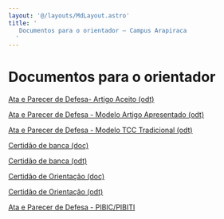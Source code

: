 ```yaml
---
layout: '@/layouts/MdLayout.astro'
title: '
   Documentos para o orientador — Campus Arapiraca
  '
---
```




Documentos para o orientador
============================









[Ata e Parecer de Defesa- Artigo Aceito (odt)](/cpt/documentos/tcc/documentos-para-o-orientador/ata_e_parecer_de_defesa-modelo_artigo_aceito.odt/view)


[Ata e Parecer de Defesa - Modelo Artigo Apresentado (odt)](/cpt/documentos/tcc/documentos-para-o-orientador/ata_e_parecer_de_defesa-modelo_artigo_apresentado.odt/view)


[Ata e Parecer de Defesa - Modelo TCC Tradicional (odt)](/cpt/documentos/tcc/documentos-para-o-orientador/ata_e_parecer_de_defesa-modelo_tcc_tradicional.odt/view)


[Certidão de banca (doc)](/cpt/documentos/tcc/documentos-para-o-orientador/certidao-de-banca-de-tcc-doc.docx/view)


[Certidão de banca (odt)](/cpt/documentos/tcc/documentos-para-o-orientador/certidao-de-banca-de-tcc-odt.odt/view)


[Certidão de Orientação (doc)](/cpt/documentos/tcc/documentos-para-o-orientador/certidao-orientacaotcc-doc.docx/view)


[Certidão de Orientação (odt)](/cpt/documentos/tcc/documentos-para-o-orientador/certidao-orientacaotcc-odt.odt/view)


[Ata e Parecer de Defesa - PIBIC/PIBITI](/cpt/documentos/tcc/documentos-para-o-orientador/modelo-ata_e_parecer_de_defesa-pibic-new.odt/view)











